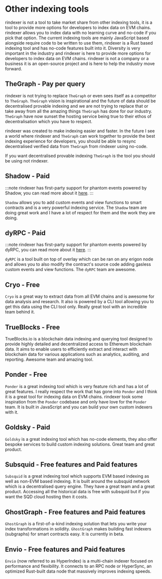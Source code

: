 # Other indexing tools

rindexer is not a tool to take market share from other indexing tools, it is a tool to provide more options for developers
to index data on EVM chains. rindexer allows you to index data with no learning curve and no-code if you pick that option. 
The current indexing tools are mainly JavaScript based alongside require code to be written to use them, 
rindexer is a Rust based indexing tool and has no-code features built into it. 
Diversity is very important in the industry and rindexer is here to provide more options for developers to index data on EVM chains.
rindexer is not a company or a business it is an open-source project and is here to help the industry move forward.

## TheGraph - Pay per query

rindexer is not trying to replace `TheGraph` or even sees itself as a competitor to `TheGraph`.
`TheGraph` vision is inspirational and the future of data should be decentralised provable indexing 
and we are not trying to replace that or take away from all the amazing things `TheGraph` has done for our industry. 
`TheGraph` have now sunset the hosting service being true to their ethos of decentralisation which you have to
respect.

rindexer was created to make indexing easier and faster. In the future I see a world where 
rindexer and `TheGraph` can work together to provide the best indexing experience for developers, you should be able
to resync decentralised verified data from `TheGraph` from rindexer using no-code. 

If you want decentralised provable indexing `TheGraph` is the tool you should be using not rindexer.

## Shadow - Paid

:::note
rindexer has first-party support for phantom events powered by Shadow, you can read more about it [here](/docs/start-building/phantom).
:::

`Shadow` allows you to add custom events and view functions to smart contracts and is a very powerful indexing service.
The `Shadow` team are doing great work and I have a lot of respect for them and the work they are doing.

## dyRPC - Paid

:::note
rindexer has first-party support for phantom events powered by dyRPC, you can read more about it [here](/docs/start-building/phantom).
:::

`dyRPC` is a tool built on top of overlay which can be ran on any erigon node and allows you to also modify the contract's source code
adding gasless custom events and view functions. The `dyRPC` team are awesome.

## Cryo - Free

`Cryo` is a great way to extract data from all EVM chains and is awesome for data analysis and research. It also is powered
by a CLI tool allowing you to get this data using the CLI tool only. Really great tool with an incredible team behind it.

## TrueBlocks - Free

TrueBlocks.io is a blockchain data indexing and querying tool designed to provide highly detailed and decentralized
access to Ethereum blockchain data. It aims to enable users to efficiently extract and interact with blockchain data for various applications such as analytics, auditing, and reporting.
Awesome team and amazing tool.

## Ponder - Free

`Ponder` is a great indexing tool which is very feature rich and has a lot of great features. I really respect
the work that has gone into `Ponder` and I think it is a great tool for indexing data on EVM chains. rindexer 
took some inspiration from the `Ponder` codebase and only have love for the `Ponder` team.
It is built in JavaScript and you can build your own custom indexers with it.

## Goldsky - Paid

`Goldsky` is a great indexing tool which has no-code elements, they also offer bespoke services to build custom indexing solutions.
Great team and great product.

## Subsquid - Free features and Paid features

`Subsquid` is a great indexing tool which supports EVM based indexing as well as non-EVM based indexing. It is built
around the subsquid network which is a decentralised query engine. They have a great team and a great product.
Accessing all the historical data is free with subsquid but if you want the SQD cloud hosting then it costs.

## GhostGraph - Free features and Paid features

`GhostGraph` is a first-of-a-kind indexing solution that lets you write your index transformations in solidity. `GhostGraph` makes building fast indexers (subgraphs) for smart contracts easy. It is currently in beta.

## Envio - Free features and Paid features
`Envio` (now referred to as HyperIndex) is a multi-chain indexer focused on performance and flexibility. It connects to an RPC node or HyperSync, an optimized Rust-built data node that massively improves indexing speeds. 
